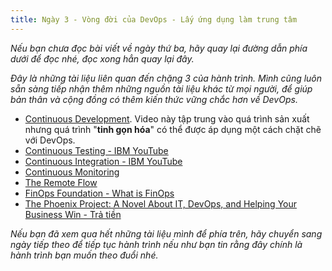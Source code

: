 ```yaml
---
title: Ngày 3 - Vòng đời của DevOps - Lấy ứng dụng làm trung tâm
---
```



_Nếu bạn chưa đọc bài viết về ngày thứ ba, hãy quay lại đường dẫn phía dưới để đọc nhé, đọc xong hẳn quay lại đây._

<LinkCard
  title="Ngày 3 - Vòng đời của DevOps - Lấy ứng dụng làm trung tâm"
  href="../../../devops/day3"
/>

_Đây là những tài liệu liên quan đến chặng 3 của hành trình. Mình cũng luôn sẵn sàng tiếp nhận thêm những nguồn tài liệu
khác từ mọi người, để giúp bản thân và cộng đồng có thêm kiến thức vững chắc hơn về DevOps._

- [Continuous Development](https://www.youtube.com/watch?v=UnjwVYAN7Ns). Video này tập trung vào quá trình sản xuất 
nhưng quá trình "**tinh gọn hóa**" có thể được áp dụng một cách chặt chẽ với DevOps.
- [Continuous Testing - IBM YouTube](https://www.youtube.com/watch?v=UnjwVYAN7Ns)
- [Continuous Integration - IBM YouTube](https://www.youtube.com/watch?v=1er2cjUq1UI)
- [Continuous Monitoring](https://www.youtube.com/watch?v=Zu53QQuYqJ0)
- [The Remote Flow](https://www.notion.so/The-Remote-Flow-d90982e77a144f4f990c135f115f41c6)
- [FinOps Foundation - What is FinOps](https://www.finops.org/introduction/what-is-finops/)
- [The Phoenix Project: A Novel About IT, DevOps, and Helping Your Business Win - Trả tiền](https://www.amazon.com/Phoenix-Project-DevOps-Helping-Business/dp/1942788290/)

_Nếu bạn đã xem qua hết những tài liệu mình để phía trên, hãy chuyển sang ngày tiếp theo để tiếp tục hành trình nếu như bạn 
tin rằng đây chính là hành trình bạn muốn theo đuổi nhé._

<LinkCard
  title="Ngày 4"
  href="../../../devops/day4"
/>
